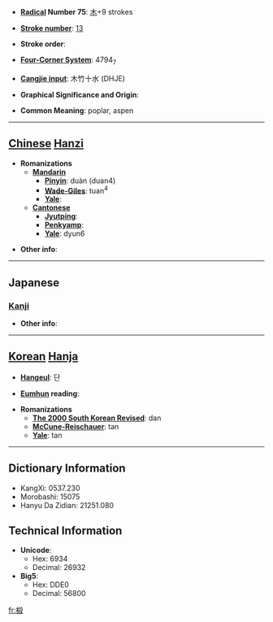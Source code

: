 * '''[[Wiktionary:Chinese radical index| Radical]] Number 75''': [[Wiktionary:Chinese radical index 木|木]]+9 strokes

* '''[[Wiktionary:Chinese total strokes index|Stroke number]]''': [[Wiktionary:Chinese total strokes index 13|13]]

* '''Stroke order''': 

* '''[[Wiktionary:Chinese four corner index|Four-Corner System]]''': 4794<sub>7</sub>

* '''[[Wiktionary:Chinese Cangjie index|Cangjie input]]''': 木竹十水 (DHJE)

* '''Graphical Significance and Origin''': 

* '''Common Meaning''': poplar, aspen

----

== [[Chinese]] [[Hanzi]] ==

* '''Romanizations'''
** '''[[Mandarin]]'''
*** '''[[Pinyin]]''': duàn (duan4)
*** '''[[Wade-Giles]]''': tuan<sup>4</sup>
*** '''[[Yale]]''': 
** '''[[Cantonese]]'''
*** '''[[Jyutping]]''':
*** '''[[Penkyamp]]''': 
*** '''[[Yale]]''': dyun6

* '''Other info''': 

----

==Japanese==
===[[Kanji]]===
{{kanji|on readings=[[たん]] (tan), [[だん]] (dan)|kun readings=[[むくげ]] (mukuge), [[くい]] (kui), [[とどまつ]] (todomatsu)}}

* '''Other info''':  

----

== [[Korean]] [[Hanja]] ==

* '''[[Hangeul]]''': 단

* '''[[Eumhun]] reading''': 

* '''Romanizations'''
** '''[[The 2000 South Korean Revised Romanization|The 2000 South Korean Revised]]''': dan
** '''[[McCune-Reischauer]]''': tan
** '''[[Yale]]''': tan

----

== Dictionary Information ==

* KangXi: 0537.230
* Morobashi: 15075
* Hanyu Da Zidian: 21251.080

== Technical Information ==

* '''Unicode''':
** Hex: 6934
** Decimal: 26932
* '''Big5''':
** Hex: DDE0
** Decimal: 56800

[[fr:椴]]